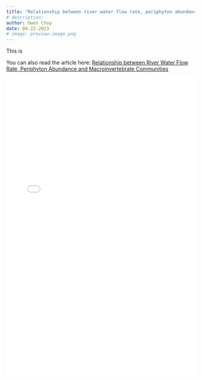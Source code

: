 ```yaml
---
title: "Relationship between river water flow rate, periphyton abundance and macroinvertebrate communities"
# description: 
author: Owen Choy
date: 08-22-2023
# image: preview-image.png
---
```

This is 

You can also read the article here: [Relationship between River Water Flow Rate, Periphyton Abundance and Macroinvertebrate Communities](https://doi.org/10.21973/N3DW9D)

![](Relationship between River Water Flow Rate, Periphyton Abundance and Macroinvertebrate Communities.pdf){fig-align="center" width="100%" height="800px"}

